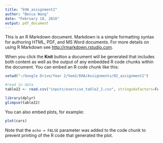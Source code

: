 ```yaml
---
title: "EHA_assignment2"
author: "Becca Wang"
date: "February 18, 2016"
output: pdf_document
---
```


This is an R Markdown document. Markdown is a simple formatting syntax for authoring HTML, PDF, and MS Word documents. For more details on using R Markdown see <http://rmarkdown.rstudio.com>.

When you click the **Knit** button a document will be generated that includes both content as well as the output of any embedded R code chunks within the document. You can embed an R code chunk like this:

```r
setwd("~/Google Drive/Year 2/Sem2/EHA/Assignments/02_assignment2")

#read in data
table22 <- read.csv("inputs/exercise_table2_2.csv", stringsAsFactors=FALSE, sep=",", colClasses=c("ageinterval"="character"))

library(dplyr)
glimpse(table22)
```

You can also embed plots, for example:

```r
plot(cars)
```

Note that the `echo = FALSE` parameter was added to the code chunk to prevent printing of the R code that generated the plot.

